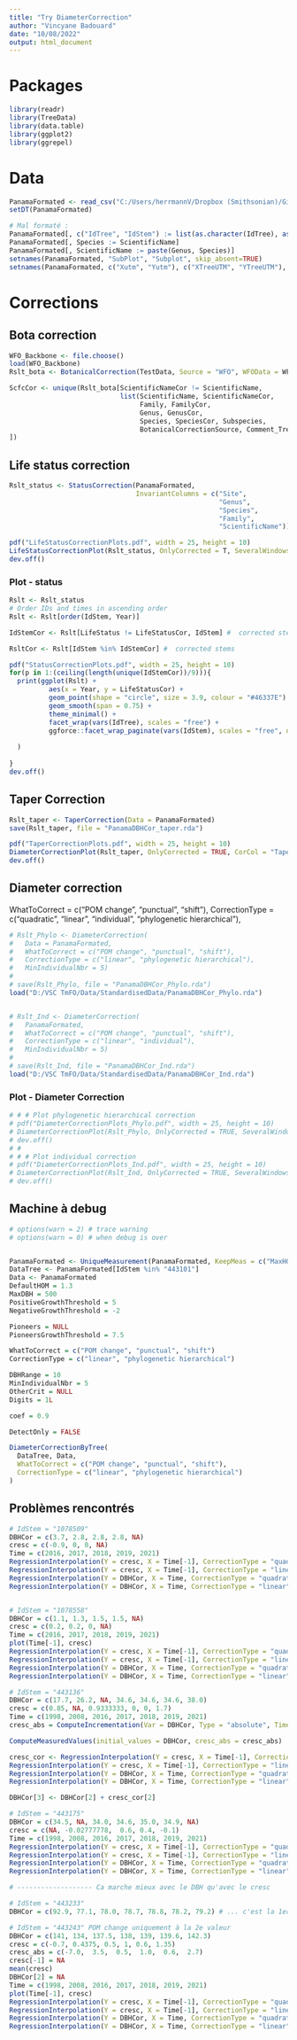 ```yaml
---
title: "Try DiameterCorrection"
author: "Vincyane Badouard"
date: "10/08/2022"
output: html_document
---
```


# Packages
```r
library(readr)
library(TreeData)
library(data.table)
library(ggplot2)
library(ggrepel)
```
# Data
```r
PanamaFormated <- read_csv("C:/Users/herrmannV/Dropbox (Smithsonian)/GitHub/VincyaneBadouard/demo/panama-plots_formated.csv")
setDT(PanamaFormated)

# Mal formaté :
PanamaFormated[, c("IdTree", "IdStem") := list(as.character(IdTree), as.character(IdStem))]
PanamaFormated[, Species := ScientificName]
PanamaFormated[, ScientificName := paste(Genus, Species)]
setnames(PanamaFormated, "SubPlot", "Subplot", skip_absent=TRUE)
setnames(PanamaFormated, c("Xutm", "Yutm"), c("XTreeUTM", "YTreeUTM"), skip_absent=TRUE)

```

# Corrections

## Bota correction
```r
WFO_Backbone <- file.choose()
load(WFO_Backbone)
Rslt_bota <- BotanicalCorrection(TestData, Source = "WFO", WFOData = WFO_Backbone)

ScfcCor <- unique(Rslt_bota[ScientificNameCor != ScientificName,
                            list(ScientificName, ScientificNameCor,
                                 Family, FamilyCor,
                                 Genus, GenusCor,
                                 Species, SpeciesCor, Subspecies,
                                 BotanicalCorrectionSource, Comment_TreeData)
])
```

## Life status correction
```r
Rslt_status <- StatusCorrection(PanamaFormated,
                                InvariantColumns = c("Site",
                                                     "Genus",
                                                     "Species",
                                                     "Family",
                                                     "ScientificName"))

pdf("LifeStatusCorrectionPlots.pdf", width = 25, height = 10)
LifeStatusCorrectionPlot(Rslt_status, OnlyCorrected = T, SeveralWindows = F)
dev.off()
```

### Plot - status 
```r
Rslt <- Rslt_status
# Order IDs and times in ascending order 
Rslt <- Rslt[order(IdStem, Year)]

IdStemCor <- Rslt[LifeStatus != LifeStatusCor, IdStem] #  corrected stems

RsltCor <- Rslt[IdStem %in% IdStemCor] #  corrected stems

pdf("StatusCorrectionPlots.pdf", width = 25, height = 10)
for(p in 1:(ceiling(length(unique(IdStemCor))/9))){ 
  print(ggplot(Rslt) +
          aes(x = Year, y = LifeStatusCor) +
          geom_point(shape = "circle", size = 3.9, colour = "#46337E") +
          geom_smooth(span = 0.75) +
          theme_minimal() +
          facet_wrap(vars(IdTree), scales = "free") +
          ggforce::facet_wrap_paginate(vars(IdStem), scales = "free", ncol = 3, nrow = 3, page = p) 
        
  )
  
}
dev.off()

```

## Taper Correction
```r
Rslt_taper <- TaperCorrection(Data = PanamaFormated)
save(Rslt_taper, file = "PanamaDBHCor_taper.rda")

pdf("TaperCorrectionPlots.pdf", width = 25, height = 10)
DiameterCorrectionPlot(Rslt_taper, OnlyCorrected = TRUE, CorCol = "TaperCorDBH", SeveralWindows = F)
dev.off()
```


## Diameter correction
WhatToCorrect = c("POM change", "punctual", "shift"),
CorrectionType = c("quadratic", "linear", "individual", "phylogenetic hierarchical"),

```r
# Rslt_Phylo <- DiameterCorrection(
#   Data = PanamaFormated,
#   WhatToCorrect = c("POM change", "punctual", "shift"),
#   CorrectionType = c("linear", "phylogenetic hierarchical"),
#   MinIndividualNbr = 5)
# 
# save(Rslt_Phylo, file = "PanamaDBHCor_Phylo.rda")
load("D:/VSC TmFO/Data/StandardisedData/PanamaDBHCor_Phylo.rda")


# Rslt_Ind <- DiameterCorrection(
#   PanamaFormated,
#   WhatToCorrect = c("POM change", "punctual", "shift"),
#   CorrectionType = c("linear", "individual"),
#   MinIndividualNbr = 5)
# 
# save(Rslt_Ind, file = "PanamaDBHCor_Ind.rda")
load("D:/VSC TmFO/Data/StandardisedData/PanamaDBHCor_Ind.rda")

```

### Plot - Diameter Correction
```r
# # # Plot phylogenetic hierarchical correction
# pdf("DiameterCorrectionPlots_Phylo.pdf", width = 25, height = 10)
# DiameterCorrectionPlot(Rslt_Phylo, OnlyCorrected = TRUE, SeveralWindows = F)
# dev.off()
# # 
# # # Plot individual correction
# pdf("DiameterCorrectionPlots_Ind.pdf", width = 25, height = 10)
# DiameterCorrectionPlot(Rslt_Ind, OnlyCorrected = TRUE, SeveralWindows = F)
# dev.off()

```

## Machine à debug
```r
# options(warn = 2) # trace warning
# options(warn = 0) # when debug is over


PanamaFormated <- UniqueMeasurement(PanamaFormated, KeepMeas = c("MaxHOM", "MaxDate"), ID = "IdStem")
DataTree <- PanamaFormated[IdStem %in% "443101"]
Data <- PanamaFormated
DefaultHOM = 1.3
MaxDBH = 500
PositiveGrowthThreshold = 5
NegativeGrowthThreshold = -2

Pioneers = NULL
PioneersGrowthThreshold = 7.5

WhatToCorrect = c("POM change", "punctual", "shift")
CorrectionType = c("linear", "phylogenetic hierarchical")

DBHRange = 10
MinIndividualNbr = 5
OtherCrit = NULL
Digits = 1L

coef = 0.9

DetectOnly = FALSE

DiameterCorrectionByTree(
  DataTree, Data,
  WhatToCorrect = c("POM change", "punctual", "shift"),
  CorrectionType = c("linear", "phylogenetic hierarchical")
)

```

## Problèmes rencontrés
```r
# IdStem = "1078509"
DBHCor = c(3.7, 2.8, 2.8, 2.8, NA)
cresc = c(-0.9, 0, 0, NA)
Time = c(2016, 2017, 2018, 2019, 2021)
RegressionInterpolation(Y = cresc, X = Time[-1], CorrectionType = "quadratic") # cresc_Corr
RegressionInterpolation(Y = cresc, X = Time[-1], CorrectionType = "linear") # cresc_Corr
RegressionInterpolation(Y = DBHCor, X = Time, CorrectionType = "quadratic") # cresc_Corr
RegressionInterpolation(Y = DBHCor, X = Time, CorrectionType = "linear") # cresc_Corr


# IdStem = "1078558"
DBHCor = c(1.1, 1.3, 1.5, 1.5, NA)
cresc = c(0.2, 0.2, 0, NA)
Time = c(2016, 2017, 2018, 2019, 2021)
plot(Time[-1], cresc)
RegressionInterpolation(Y = cresc, X = Time[-1], CorrectionType = "quadratic") # cresc_Corr
RegressionInterpolation(Y = cresc, X = Time[-1], CorrectionType = "linear") # cresc_Corr
RegressionInterpolation(Y = DBHCor, X = Time, CorrectionType = "quadratic") # cresc_Corr
RegressionInterpolation(Y = DBHCor, X = Time, CorrectionType = "linear") # cresc_Corr

# IdStem = "443136"
DBHCor = c(17.7, 26.2, NA, 34.6, 34.6, 34.6, 38.0)
cresc = c(0.85, NA, 0.9333333, 0, 0, 1.7)
Time = c(1998, 2008, 2016, 2017, 2018, 2019, 2021)
cresc_abs = ComputeIncrementation(Var = DBHCor, Type = "absolute", Time = Time)

ComputeMeasuredValues(initial_values = DBHCor, cresc_abs = cresc_abs)

cresc_cor <- RegressionInterpolation(Y = cresc, X = Time[-1], CorrectionType = "quadratic") # cresc_Corr
RegressionInterpolation(Y = cresc, X = Time[-1], CorrectionType = "linear") # cresc_Corr
RegressionInterpolation(Y = DBHCor, X = Time, CorrectionType = "quadratic") # cresc_Corr
RegressionInterpolation(Y = DBHCor, X = Time, CorrectionType = "linear") # cresc_Corr

DBHCor[3] <- DBHCor[2] + cresc_cor[2]

# IdStem = "443175"
DBHCor = c(34.5, NA, 34.0, 34.6, 35.0, 34.9, NA)
cresc = c(NA, -0.02777778,  0.6, 0.4, -0.1)
Time = c(1998, 2008, 2016, 2017, 2018, 2019, 2021)
RegressionInterpolation(Y = cresc, X = Time[-1], CorrectionType = "quadratic") # cresc_Corr
RegressionInterpolation(Y = cresc, X = Time[-1], CorrectionType = "linear") # cresc_Corr
RegressionInterpolation(Y = DBHCor, X = Time, CorrectionType = "quadratic") # cresc_Corr
RegressionInterpolation(Y = DBHCor, X = Time, CorrectionType = "linear") # cresc_Corr

# ------------------- Ca marche mieux avec le DBH qu'avec le cresc

# IdStem = "443233"
DBHCor = c(92.9, 77.1, 78.0, 78.7, 78.8, 78.2, 79.2) # ... c'est la 1ere valeur qui semble fausse, mais l'algorithme la considère toujours comme de référence (HOM à 1.3 partout)

# IdStem = "443243" POM change uniquement à la 2e valeur
DBHCor = c(141, 134, 137.5, 138, 139, 139.6, 142.3)
cresc = c(-0.7, 0.4375, 0.5, 1, 0.6, 1.35)
cresc_abs = c(-7.0,  3.5,  0.5,  1.0,  0.6,  2.7)
cresc[-1] = NA
mean(cresc)
DBHCor[2] = NA
Time = c(1998, 2008, 2016, 2017, 2018, 2019, 2021)
plot(Time[-1], cresc)
RegressionInterpolation(Y = cresc, X = Time[-1], CorrectionType = "quadratic") # cresc_Corr là le quadratic est mieux
RegressionInterpolation(Y = cresc, X = Time[-1], CorrectionType = "linear") # cresc_Corr
RegressionInterpolation(Y = DBHCor, X = Time, CorrectionType = "quadratic") # cresc_Corr
RegressionInterpolation(Y = DBHCor, X = Time, CorrectionType = "linear") # cresc_Corr

```
